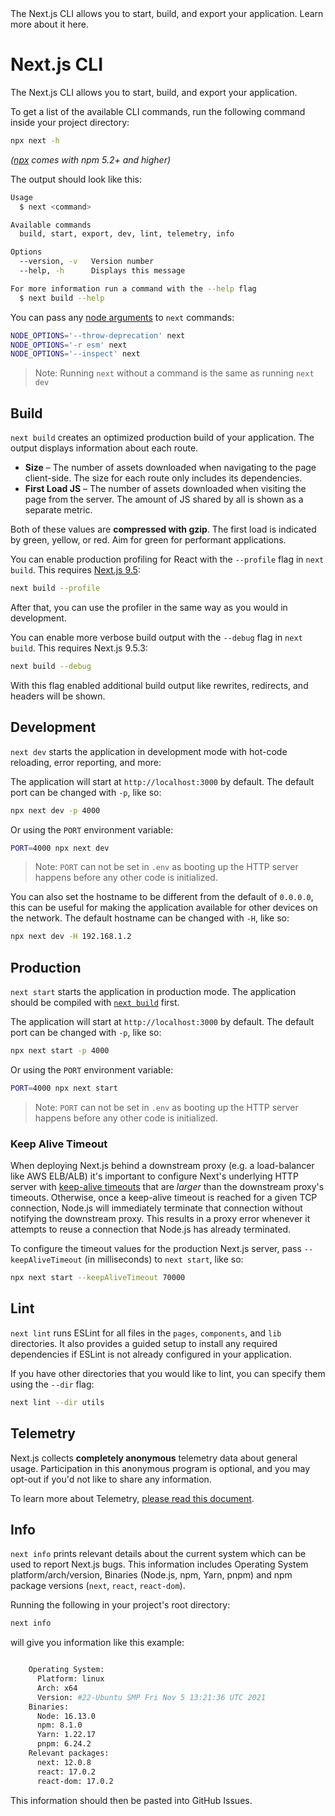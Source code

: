 <PageMeta>
   The Next.js CLI allows you to start, build, and export your application. Learn more about it here.
</PageMeta>

# Next.js CLI

The Next.js CLI allows you to start, build, and export your application.

To get a list of the available CLI commands, run the following command inside your project directory:

```bash
npx next -h
```

_([npx](https://medium.com/@maybekatz/introducing-npx-an-npm-package-runner-55f7d4bd282b) comes with npm 5.2+ and higher)_

The output should look like this:

```bash
Usage
  $ next <command>

Available commands
  build, start, export, dev, lint, telemetry, info

Options
  --version, -v   Version number
  --help, -h      Displays this message

For more information run a command with the --help flag
  $ next build --help
```

You can pass any [node arguments](https://nodejs.org/api/cli.html#cli_node_options_options) to `next` commands:

```bash
NODE_OPTIONS='--throw-deprecation' next
NODE_OPTIONS='-r esm' next
NODE_OPTIONS='--inspect' next
```

> Note: Running `next` without a command is the same as running `next dev`

## Build

`next build` creates an optimized production build of your application. The output displays information about each route.

- **Size** – The number of assets downloaded when navigating to the page client-side. The size for each route only includes its dependencies.
- **First Load JS** – The number of assets downloaded when visiting the page from the server. The amount of JS shared by all is shown as a separate metric.

Both of these values are **compressed with gzip**. The first load is indicated by green, yellow, or red. Aim for green for performant applications.

You can enable production profiling for React with the `--profile` flag in `next build`. This requires [Next.js 9.5](https://nextjs.org/blog/next-9-5):

```bash
next build --profile
```

After that, you can use the profiler in the same way as you would in development.

You can enable more verbose build output with the `--debug` flag in `next build`. This requires Next.js 9.5.3:

```bash
next build --debug
```

With this flag enabled additional build output like rewrites, redirects, and headers will be shown.

## Development

`next dev` starts the application in development mode with hot-code reloading, error reporting, and more:

The application will start at `http://localhost:3000` by default. The default port can be changed with `-p`, like so:

```bash
npx next dev -p 4000
```

Or using the `PORT` environment variable:

```bash
PORT=4000 npx next dev
```

> Note: `PORT` can not be set in `.env` as booting up the HTTP server happens before any other code is initialized.

You can also set the hostname to be different from the default of `0.0.0.0`, this can be useful for making the application available for other devices on the network. The default hostname can be changed with `-H`, like so:

```bash
npx next dev -H 192.168.1.2
```

## Production

`next start` starts the application in production mode. The application should be compiled with [`next build`](#build) first.

The application will start at `http://localhost:3000` by default. The default port can be changed with `-p`, like so:

```bash
npx next start -p 4000
```

Or using the `PORT` environment variable:

```bash
PORT=4000 npx next start
```

> Note: `PORT` can not be set in `.env` as booting up the HTTP server happens before any other code is initialized.

### Keep Alive Timeout

When deploying Next.js behind a downstream proxy (e.g. a load-balancer like AWS ELB/ALB) it's important to configure Next's underlying HTTP server with [keep-alive timeouts](https://nodejs.org/api/http.html#http_server_keepalivetimeout) that are _larger_ than the downstream proxy's timeouts. Otherwise, once a keep-alive timeout is reached for a given TCP connection, Node.js will immediately terminate that connection without notifying the downstream proxy. This results in a proxy error whenever it attempts to reuse a connection that Node.js has already terminated.

To configure the timeout values for the production Next.js server, pass `--keepAliveTimeout` (in milliseconds) to `next start`, like so:

```bash
npx next start --keepAliveTimeout 70000
```

## Lint

`next lint` runs ESLint for all files in the `pages`, `components`, and `lib` directories. It also
provides a guided setup to install any required dependencies if ESLint is not already configured in
your application.

If you have other directories that you would like to lint, you can specify them using the `--dir`
flag:

```bash
next lint --dir utils
```

## Telemetry

Next.js collects **completely anonymous** telemetry data about general usage.
Participation in this anonymous program is optional, and you may opt-out if you'd not like to share any information.

To learn more about Telemetry, [please read this document](https://nextjs.org/telemetry/).

## Info

`next info` prints relevant details about the current system which can be used to report Next.js bugs.
This information includes Operating System platform/arch/version, Binaries (Node.js, npm, Yarn, pnpm) and npm package versions (`next`, `react`, `react-dom`).

Running the following in your project's root directory:

```bash
next info
```

will give you information like this example:

```bash

    Operating System:
      Platform: linux
      Arch: x64
      Version: #22-Ubuntu SMP Fri Nov 5 13:21:36 UTC 2021
    Binaries:
      Node: 16.13.0
      npm: 8.1.0
      Yarn: 1.22.17
      pnpm: 6.24.2
    Relevant packages:
      next: 12.0.8
      react: 17.0.2
      react-dom: 17.0.2

```

This information should then be pasted into GitHub Issues.

